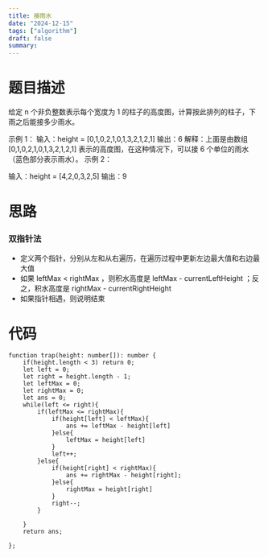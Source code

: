 ```yaml
---
title: 接雨水
date: "2024-12-15"
tags: ["algorithm"]
draft: false
summary:
---
```


# 题目描述

给定 n 个非负整数表示每个宽度为 1 的柱子的高度图，计算按此排列的柱子，下雨之后能接多少雨水。

示例 1：
输入：height = [0,1,0,2,1,0,1,3,2,1,2,1]
输出：6
解释：上面是由数组 [0,1,0,2,1,0,1,3,2,1,2,1] 表示的高度图，在这种情况下，可以接 6 个单位的雨水（蓝色部分表示雨水）。
示例 2：

输入：height = [4,2,0,3,2,5]
输出：9

# 思路

### 双指针法

- 定义两个指针，分别从左和从右遍历，在遍历过程中更新左边最大值和右边最大值
- 如果 leftMax < rightMax ，则积水高度是 leftMax - currentLeftHeight ；反之，积水高度是 rightMax - currentRightHeight
- 如果指针相遇，则说明结束

# 代码

```
function trap(height: number[]): number {
    if(height.length < 3) return 0;
    let left = 0;
    let right = height.length - 1;
    let leftMax = 0;
    let rightMax = 0;
    let ans = 0;
    while(left <= right){
        if(leftMax <= rightMax){
            if(height[left] < leftMax){
                ans += leftMax - height[left]
            }else{
                leftMax = height[left]
            }
            left++;
        }else{
            if(height[right] < rightMax){
                ans += rightMax - height[right];
            }else{
                rightMax = height[right]
            }
            right--;
        }

    }
    return ans;

};
```

